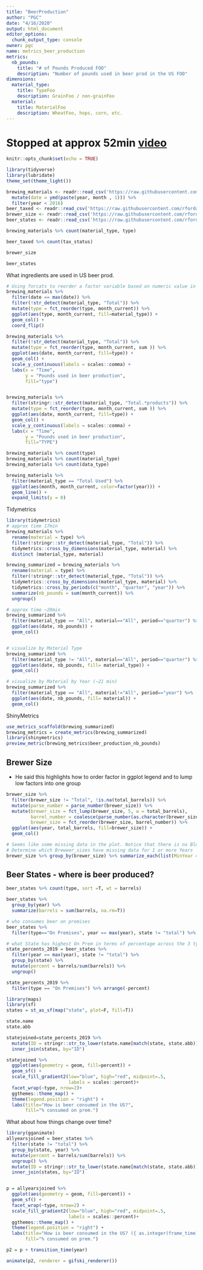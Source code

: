 ```yaml
---
title: "BeerProduction"
author: "PGC"
date: "4/16/2020"
output: html_document
editor_options: 
  chunk_output_type: console
owner: pgc
name: metrics_beer_production
metrics:
  nb_pounds:
    title: "# of Pounds Produced FOO"
    description: "Number of pounds used in beer prod in the US FOO"
dimensions:
  material_type:
    title: TypeFoo
    description: GrainFoo / non-grainFoo
  material:
    title: MaterialFoo
    description: WheatFoo, hops, corn, etc.
---
```


# Stopped at approx 52min [video](https://www.youtube.com/watch?v=1R4X09w7tQ8)

```r
knitr::opts_chunk$set(echo = TRUE)
```


```r
library(tidyverse)
library(lubridate)
theme_set(theme_light())

brewing_materials <- readr::read_csv('https://raw.githubusercontent.com/rfordatascience/tidytuesday/master/data/2020/2020-03-31/brewing_materials.csv') %>% 
  mutate(date = ymd(paste(year, month , 1))) %>%
  filter(year < 2016)
beer_taxed <- readr::read_csv('https://raw.githubusercontent.com/rfordatascience/tidytuesday/master/data/2020/2020-03-31/beer_taxed.csv')
brewer_size <- readr::read_csv('https://raw.githubusercontent.com/rfordatascience/tidytuesday/master/data/2020/2020-03-31/brewer_size.csv')
beer_states <- readr::read_csv('https://raw.githubusercontent.com/rfordatascience/tidytuesday/master/data/2020/2020-03-31/beer_states.csv')
```


```r
brewing_materials %>% count(material_type, type)

beer_taxed %>% count(tax_status)

brewer_size

beer_states
```


What ingredients are used in US beer prod.
```r
# Using forcats to reorder a factor variable based on numeric value in another column
brewing_materials %>%
  filter(date == max(date)) %>%
  filter(!str_detect(material_type, "Total")) %>%
  mutate(type = fct_reorder(type, month_current)) %>%
  ggplot(aes(type, month_current, fill=material_type)) +
  geom_col() + 
  coord_flip()

brewing_materials %>%
  filter(!str_detect(material_type, "Total")) %>%
  mutate(type = fct_reorder(type, month_current, sum )) %>%
  ggplot(aes(date, month_current, fill=type)) +
  geom_col() +
  scale_y_continuous(labels = scales::comma) +
  labs(x = "Time",
       y = "Pounds used in beer production",
       fill="type")


brewing_materials %>%
  filter(stringr::str_detect(material_type, "Total.*products")) %>%
  mutate(type = fct_reorder(type, month_current, sum )) %>%
  ggplot(aes(date, month_current, fill=type)) +
  geom_col() +
  scale_y_continuous(labels = scales::comma) +
  labs(x = "Time",
       y = "Pounds used in beer production",
       fill="TYPE")
```


```r
brewing_materials %>% count(type)
brewing_materials %>% count(material_type)
brewing_materials %>% count(data_type)
```


```r
brewing_materials %>%
  filter(material_type == "Total Used") %>%
  ggplot(aes(month, month_current, color=factor(year))) +
  geom_line() +
  expand_limits(y = 0)
```



Tidymetrics

```r
library(tidymetrics)
# approx time 17min
brewing_materials %>%
  rename(material = type) %>%
  filter(!stringr::str_detect(material_type, "Total")) %>%
  tidymetrics::cross_by_dimensions(material_type, material) %>%
  distinct (material_type, material)

brewing_summarized = brewing_materials %>%
  rename(material = type) %>%
  filter(!stringr::str_detect(material_type, "Total")) %>%
  tidymetrics::cross_by_dimensions(material_type, material) %>%
  tidymetrics::cross_by_periods(c("month", "quarter", "year")) %>%
  summarize(nb_pounds = sum(month_current)) %>% 
  ungroup()

# approx time ~20min
brewing_summarized %>%
  filter(material_type == "All", material=="All", period=="quarter") %>%
  ggplot(aes(date, nb_pounds)) +
  geom_col()


# visualize by Material Type
brewing_summarized %>%
  filter(material_type != "All", material=="All", period=="quarter") %>%
  ggplot(aes(date, nb_pounds, fill= material_type)) +
  geom_col()

# visualize by Material by Year (~21 min)
brewing_summarized %>%
  filter(material_type == "All", material!="All", period=="year") %>%
  ggplot(aes(date, nb_pounds, fill= material)) +
  geom_col()
```

ShinyMetrics
```r
use_metrics_scaffold(brewing_summarized)
brewing_metrics = create_metrics(brewing_summarized)
library(shinymetrics)
preview_metric(brewing_metrics$beer_production_nb_pounds)
```


## Brewer Size
- He said this highlights how to order factor in ggplot legend and to lump low factors into one group 
```r
brewer_size %>%
  filter(brewer_size != "Total", !is.na(total_barrels)) %>%
  mutate(parse_number = parse_number(brewer_size)) %>%
  mutate(brewer_size = fct_lump(brewer_size, 5, w = total_barrels),
         barrel_number = coalesce(parse_number(as.character(brewer_size)), 1),
         brewer_size = fct_reorder(brewer_size, barrel_number)) %>%
  ggplot(aes(year, total_barrels, fill=brewer_size)) + 
  geom_col()

# Seems like some missing data in the plot. Notice that there is no Blue in 2009 and 2010
# Determine which Brewwer_sizes have missing data for 1 or more Years
brewer_size %>% group_by(brewer_size) %>% summarize_each(list(MinYear = min, MaxYear = max, NumYears = n_distinct), year) %>% mutate(MaxNumYear = max(NumYears), NumMissingYears = MaxNumYear - NumYears) %>% filter(NumYears < MaxNumYear)
```


## Beer States - where is beer produced?
```r
beer_states %>% count(type, sort =T, wt = barrels)

beer_states %>%
  group_by(year) %>%
  summarize(barrels = sum(barrels, na.rm=T))

# who consumes beer on premises
beer_states %>%
  filter(type=="On Premises", year == max(year), state != "total") %>% arrange(-barrels)

# what State has highest On Prem in terms of percentage across the 3 types 
state_percents_2019 = beer_states %>%
  filter(year == max(year), state != "total") %>%
  group_by(state) %>%
  mutate(percent = barrels/sum(barrels)) %>%
  ungroup()

state_percents_2019 %>% 
  filter(type == "On Premises") %>% arrange(-percent)
```



```r
library(maps)
library(sf)
states = st_as_sf(map("state", plot=F, fill=T))

state.name
state.abb

statejoined=state_percents_2019 %>%
  mutate(ID = stringr::str_to_lower(state.name[match(state, state.abb)])) %>%
  inner_join(states, by="ID")

statejoined %>%
  ggplot(aes(geometry = geom, fill=percent)) +
  geom_sf() + 
  scale_fill_gradient2(low="blue", high="red", midpoint=.5,
                       labels = scales::percent)+
  facet_wrap(~type, nrow=2)+
  ggthemes::theme_map() +
  theme(legend.position = "right") +
  labs(title="How is beer consumed in the US?",
       fill="% consumed on prem.")
```


What about how things change over time?
```r
library(gganimate)
allyearsjoined = beer_states %>%
  filter(state != "total") %>%
  group_by(state, year) %>%
  mutate(percent = barrels/sum(barrels)) %>%
  ungroup() %>%
  mutate(ID = stringr::str_to_lower(state.name[match(state, state.abb)])) %>%
  inner_join(states, by="ID")


p = allyearsjoined %>%
  ggplot(aes(geometry = geom, fill=percent)) +
  geom_sf() + 
  facet_wrap(~type, nrow=2) +
  scale_fill_gradient2(low="blue", high="red", midpoint=.5,
                       labels = scales::percent)+
  ggthemes::theme_map() +
  theme(legend.position = "right") +
  labs(title="How is beer consumed in the US? ({ as.integer(frame_time) })",
       fill="% consumed on prem.")

p2 = p + transition_time(year)

animate(p2, renderer = gifski_renderer())
```

